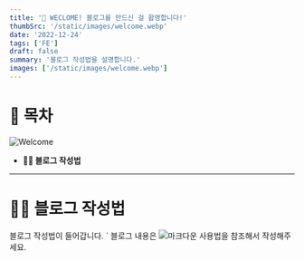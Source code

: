 ```yaml
---
title: '🎉 WECLOME! 블로그를 만드신 걸 홥영합니다!'
thumbSrc: '/static/images/welcome.webp'
date: '2022-12-24'
tags: ['FE']
draft: false
summary: '블로그 작성법을 설명합니다.'
images: ['/static/images/welcome.webp']
---
```


# 📌 목차

![Welcome](/static/images/welcome.webp)

- **💁🏻 블로그 작성법**

---

# 💁🏻 블로그 작성법

블로그 작성법이 들어갑니다.
`
블로그 내용은 ![마크다운 사용법](https://gist.github.com/ihoneymon/652be052a0727ad59601)을 참조해서 작성해주세요.
